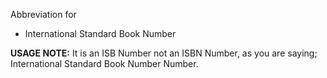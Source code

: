 Abbreviation for 

*International Standard Book Number



'''USAGE NOTE:''' It is an ISB Number not an <nowiki>ISBN</nowiki> Number, as you are saying; International Standard Book Number Number.